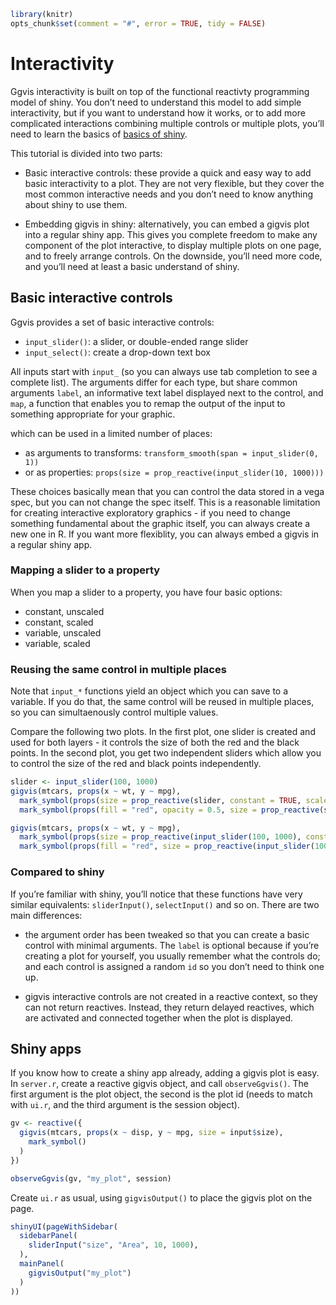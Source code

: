 <!--
%\VignetteEngine{knitr}
%\VignetteIndexEntry{Interactivity}
-->

```r
library(knitr)
opts_chunk$set(comment = "#", error = TRUE, tidy = FALSE)
```

# Interactivity

Ggvis interactivity is built on top of the functional reactivty programming 
model of shiny. You don't need to understand this model to add simple 
interactivity, but if you want to understand how it works, or to add more 
complicated interactions combining multiple controls or multiple plots, you'll 
need to learn the basics of 
[basics of shiny](http://rstudio.github.io/shiny/tutorial/).

This tutorial is divided into two parts:

* Basic interactive controls: these provide a quick and easy way to add basic
  interactivity to a plot. They are not very flexible, but they cover the most
  common interactive needs and you don't need to know anything about shiny to
  use them.

* Embedding gigvis in shiny: alternatively, you can embed a gigvis plot into a
  regular shiny app. This gives you complete freedom to make any component of 
  the plot interactive, to display multiple plots on one page, and to freely
  arrange controls. On the downside, you'll need more code, and you'll need at
  least a basic understand of shiny.

## Basic interactive controls

Ggvis provides a set of basic interactive controls:

* `input_slider()`: a slider, or double-ended range slider
* `input_select()`: create a drop-down text box

All inputs start with `input_` (so you can always use tab completion to see a 
complete list). The arguments differ for each type, but share common arguments
`label`, an informative text label displayed next to the control, and `map`,
a function that enables you to remap the output of the input to something 
appropriate for your graphic.

which can be used in a limited number of places:

* as arguments to transforms: `transform_smooth(span = input_slider(0, 1))`
* or as properties: `props(size = prop_reactive(input_slider(10, 1000)))`

These choices basically mean that you can control the data stored in a vega
spec, but you can not change the spec itself. This is a reasonable limitation
for creating interactive exploratory graphics - if you need to change something
fundamental about the graphic itself, you can always create a new one in R.
If you want more flexiblity, you can always embed a gigvis in a regular shiny
app.

### Mapping a slider to a property

When you map a slider to a property, you have four basic options:

* constant, unscaled
* constant, scaled
* variable, unscaled
* variable, scaled

### Reusing the same control in multiple places

Note that `input_*` functions yield an object which you can save to a variable. 
If you do that, the same control will be reused in multiple places, so you can
simultaenously control multiple values.

Compare the following two plots. In the first plot, one slider is created and 
used for both layers - it controls the size of both the red and the black 
points. In the second plot, you get two independent sliders which allow you to
control the size of the red and black points independently.

```r
slider <- input_slider(100, 1000)
gigvis(mtcars, props(x ~ wt, y ~ mpg), 
  mark_symbol(props(size = prop_reactive(slider, constant = TRUE, scale = FALSE))),
  mark_symbol(props(fill = "red", opacity = 0.5, size = prop_reactive(slider, constant = TRUE, scale = FALSE))))

gigvis(mtcars, props(x ~ wt, y ~ mpg), 
  mark_symbol(props(size = prop_reactive(input_slider(100, 1000), constant = TRUE, scale = FALSE))),
  mark_symbol(props(fill = "red", size = prop_reactive(input_slider(100, 1000), constant = TRUE, scale = FALSE))))
```

### Compared to shiny

If you're familiar with shiny, you'll notice that these functions have very
similar equivalents: `sliderInput()`, `selectInput()` and so on.  There are two
main differences:

* the argument order has been tweaked so that you can create a basic control 
  with minimal arguments. The `label` is optional because if you're creating a 
  plot for yourself, you usually remember what the controls do; and each control
  is assigned a random `id` so you don't need to think one up.

* gigvis interactive controls are not created in a reactive context, so they
  can not return reactives. Instead, they return delayed reactives, which are
  activated and connected together when the plot is displayed.


## Shiny apps

If you know how to create a shiny app already, adding a gigvis plot is easy. In
`server.r`, create a reactive gigvis object, and call `observeGgvis()`. The 
first argument is the plot object, the second is the plot id (needs to match
with `ui.r`, and the third argument is the session object).

```r
gv <- reactive({
  gigvis(mtcars, props(x ~ disp, y ~ mpg, size = input$size),
    mark_symbol()
  )
})

observeGgvis(gv, "my_plot", session)
```

Create `ui.r` as usual, using `gigvisOutput()` to place the gigvis plot on the 
page.

```r
shinyUI(pageWithSidebar(
  sidebarPanel(
    sliderInput("size", "Area", 10, 1000),
  ),
  mainPanel(
    gigvisOutput("my_plot")
  )
))
```
